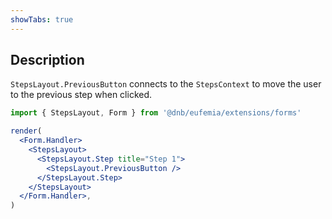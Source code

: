 ```yaml
---
showTabs: true
---
```


## Description

`StepsLayout.PreviousButton` connects to the `StepsContext` to move the user to the previous step when clicked.

```jsx
import { StepsLayout, Form } from '@dnb/eufemia/extensions/forms'

render(
  <Form.Handler>
    <StepsLayout>
      <StepsLayout.Step title="Step 1">
        <StepsLayout.PreviousButton />
      </StepsLayout.Step>
    </StepsLayout>
  </Form.Handler>,
)
```
